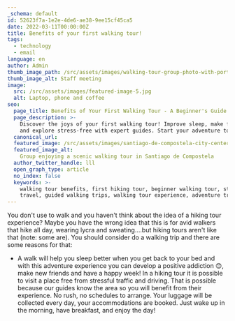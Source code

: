 ```yaml
---
_schema: default
id: 52623f7a-1e2e-4de6-ae38-9ee15cf45ca5
date: 2022-03-11T00:00:00Z
title: Benefits of your first walking tour!
tags:
  - technology
  - email
language: en
author: Admin
thumb_image_path: /src/assets/images/walking-tour-group-photo-with-porto-bridge.jpg
thumb_image_alt: Staff meeting
image:
  src: /src/assets/images/featured-image-5.jpg
  alt: Laptop, phone and coffee
seo:
  page_title: Benefits of Your First Walking Tour - A Beginner's Guide
  page_description: >-
    Discover the joys of your first walking tour! Improve sleep, make friends,
    and explore stress-free with expert guides. Start your adventure today!
  canonical_url:
  featured_image: /src/assets/images/santiago-de-compostela-city-center.jpg
  featured_image_alt:
    Group enjoying a scenic walking tour in Santiago de Compostela
  author_twitter_handle: lll
  open_graph_type: article
  no_index: false
  keywords: >-
    walking tour benefits, first hiking tour, beginner walking tour, stress-free
    travel, guided walking trips, walking tour experience, adventure travel
---
```


You don't use to walk and you haven't think about the idea of a hiking tour
experience? Maybe you have the wrong idea that this is for avid walkers that
hike all day, wearing lycra and sweating….but hiking tours aren't like that
(note: some are). You should consider do a walking trip and there are some
reasons for that:

- A walk will help you sleep better when you get back to your bed and with this
  adventure experience you can develop a positive addiction 😊, make new friends
  and have a happy week! In a hiking tour it is possible to visit a place free
  from stressful traffic and driving. That is possible because our guides know
  the area so you will benefit from their experience. No rush, no schedules to
  arrange. Your luggage will be collected every day, your accommodations are
  booked. Just wake up in the morning, have breakfast, and enjoy the day!

<SnippetsAstroImage
  image_path="/src/assets/images/walking-tour-group-photo-with-porto-bridge.jpg"
  image_alt="staff meeting hikers"
/>
